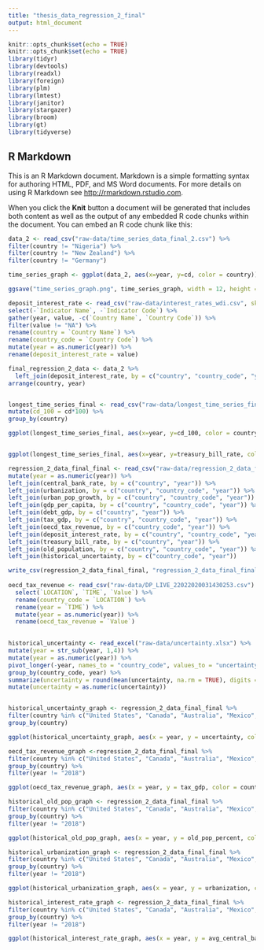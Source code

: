 ```yaml
---
title: "thesis_data_regression_2_final"
output: html_document
---
```


```r
knitr::opts_chunk$set(echo = TRUE)
knitr::opts_chunk$set(echo = TRUE)
library(tidyr)
library(devtools)
library(readxl)
library(foreign)
library(plm)
library(lmtest)
library(janitor)
library(stargazer)
library(broom)
library(gt)
library(tidyverse)
```

## R Markdown

This is an R Markdown document. Markdown is a simple formatting syntax for authoring HTML, PDF, and MS Word documents. For more details on using R Markdown see <http://rmarkdown.rstudio.com>.

When you click the **Knit** button a document will be generated that includes both content as well as the output of any embedded R code chunks within the document. You can embed an R code chunk like this:

```r

data_2 <- read_csv("raw-data/time_series_data_final_2.csv") %>%
filter(country != "Nigeria") %>%
filter(country != "New Zealand") %>%
filter(country != "Germany")

time_series_graph <- ggplot(data_2, aes(x=year, y=cd, color = country)) + geom_line(size =1.5) + labs(title = "Long Time Series of Cash Demand", subtitle = "Reversal of the Long Period of Decline in the 1990s", y = "Cash Demand (CiC / GDP)", x = "Year", color = "Country", caption = "RBA; OeNB; BoC; ECB; HKMA; RBI; BOJ; BdeM; SNB; BoE; FRED; World Bank") 

ggsave("time_series_graph.png", time_series_graph, width = 12, height = 7)

deposit_interest_rate <- read_csv("raw-data/interest_rates_wdi.csv", skip = 4) %>%
select(-`Indicator Name`, -`Indicator Code`) %>%
gather(year, value, -c(`Country Name`, `Country Code`)) %>%
filter(value != "NA") %>%
rename(country = `Country Name`) %>%
rename(country_code = `Country Code`) %>%
mutate(year = as.numeric(year)) %>%
rename(deposit_interest_rate = value) 

final_regression_2_data <- data_2 %>%
  left_join(deposit_interest_rate, by = c("country", "country_code", "year")) %>%
arrange(country, year)


longest_time_series_final <- read_csv("raw-data/longest_time_series_final.csv") %>%
mutate(cd_100 = cd*100) %>%
group_by(country)

ggplot(longest_time_series_final, aes(x=year, y=cd_100, color = country)) + geom_line()


ggplot(longest_time_series_final, aes(x=year, y=treasury_bill_rate, color = country)) + geom_line()

regression_2_data_final_final <- read_csv("raw-data/regression_2_data_final_final.csv") %>%
mutate(year = as.numeric(year)) %>%
left_join(central_bank_rate, by = c("country", "year")) %>%
left_join(urbanization, by = c("country", "country_code", "year")) %>%
left_join(urban_pop_growth, by = c("country", "country_code", "year")) %>%  
left_join(gdp_per_capita, by = c("country", "country_code", "year")) %>%
left_join(debt_gdp, by = c("country", "year")) %>%
left_join(tax_gdp, by = c("country", "country_code", "year")) %>%
left_join(oecd_tax_revenue, by = c("country_code", "year")) %>%
left_join(deposit_interest_rate, by = c("country", "country_code", "year")) %>%
left_join(treasury_bill_rate, by = c("country", "year")) %>%
left_join(old_population, by = c("country", "country_code", "year")) %>%
left_join(historical_uncertainty, by = c("country_code", "year"))

write_csv(regression_2_data_final_final, "regression_2_data_final_final.csv")
  
oecd_tax_revenue <- read_csv("raw-data/DP_LIVE_22022020031430253.csv") %>%
  select(`LOCATION`, `TIME`, `Value`) %>%
  rename(country_code = `LOCATION`) %>%
  rename(year = `TIME`) %>%
  mutate(year = as.numeric(year)) %>%
  rename(oecd_tax_revenue = `Value`)
  

historical_uncertainty <- read_excel("raw-data/uncertainty.xlsx") %>%
mutate(year = str_sub(year, 1,4)) %>%
mutate(year = as.numeric(year)) %>%
pivot_longer(-year, names_to = "country_code", values_to = "uncertainty") %>%
group_by(country_code, year) %>%
summarize(uncertainty = round(mean(uncertainty, na.rm = TRUE), digits = 4)) %>%
mutate(uncertainty = as.numeric(uncertainty))


historical_uncertainty_graph <- regression_2_data_final_final %>%
filter(country %in% c("United States", "Canada", "Australia", "Mexico", "United Kingdom", "New Zealand", "Japan", "Switzerland")) %>%
group_by(country) 

ggplot(historical_uncertainty_graph, aes(x = year, y = uncertainty, color = country)) + geom_line()

oecd_tax_revenue_graph <-regression_2_data_final_final %>%
filter(country %in% c("United States", "Canada", "Australia", "Mexico", "United Kingdom", "New Zealand", "Japan", "Switzerland")) %>%
group_by(country) %>%
filter(year != "2018")

ggplot(oecd_tax_revenue_graph, aes(x = year, y = tax_gdp, color = country)) + geom_line()

historical_old_pop_graph <- regression_2_data_final_final %>%
filter(country %in% c("United States", "Canada", "Australia", "Mexico", "United Kingdom", "New Zealand", "Japan", "Switzerland")) %>%
group_by(country) %>%
filter(year != "2018")

ggplot(historical_old_pop_graph, aes(x = year, y = old_pop_percent, color = country)) + geom_line()

historical_urbanization_graph <- regression_2_data_final_final %>%
filter(country %in% c("United States", "Canada", "Australia", "Mexico", "United Kingdom", "New Zealand", "Japan", "Switzerland")) %>%
group_by(country) %>%
filter(year != "2018")

ggplot(historical_urbanization_graph, aes(x = year, y = urbanization, color = country)) + geom_line()

historical_interest_rate_graph <- regression_2_data_final_final %>%
filter(country %in% c("United States", "Canada", "Australia", "Mexico", "United Kingdom", "New Zealand", "Japan", "Switzerland")) %>%
group_by(country) %>%
filter(year != "2018")

ggplot(historical_interest_rate_graph, aes(x = year, y = avg_central_bank_rate, color = country)) + geom_line()

```

